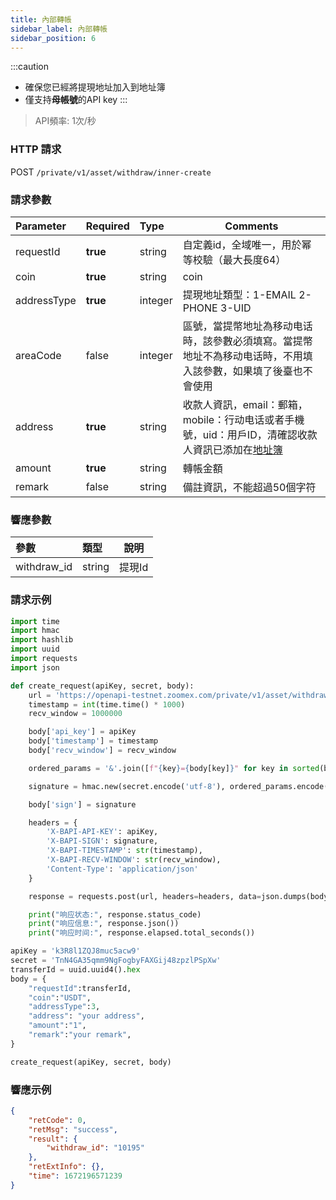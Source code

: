 ```yaml
---
title: 內部轉帳
sidebar_label: 內部轉帳
sidebar_position: 6
---
```


:::caution
* 確保您已經將提現地址加入到地址簿
* 僅支持**母帳號**的API key
:::

> API頻率: 1次/秒


### HTTP 請求
POST `/private/v1/asset/withdraw/inner-create`

### 請求參數
| Parameter | Required | Type | Comments|
|:----- |:-------|:-----|------ |
|requestId |**true** |string |自定義id，全域唯一，用於幂等校驗（最大長度64） |
|coin |**true** |string |coin |
|addressType |**true** |integer |提現地址類型：1-EMAIL 2-PHONE 3-UID |
|areaCode |false |integer |區號，當提幣地址為移动电话時，該參數必須填寫。當提幣地址不為移动电话時，不用填入該參數，如果填了後臺也不會使用 |
|address |**true** |string |收款人資訊，email：郵箱，mobile：行动电话或者手機號，uid：用戶ID，清確認收款人資訊已添加在<a href="https://www.zoomex.com/en/assets/withdraw-address">地址簿</a> |
|amount |**true** |string |轉帳金額 |
|remark |false |string |備註資訊，不能超過50個字符 |

### 響應參數
| 參數 | 類型 | 說明|
|:----- |:-----|----- |
|withdraw_id |string|提現Id |

### 請求示例

```python
import time
import hmac
import hashlib
import uuid
import requests
import json

def create_request(apiKey, secret, body):
    url = 'https://openapi-testnet.zoomex.com/private/v1/asset/withdraw/inner-create'
    timestamp = int(time.time() * 1000)
    recv_window = 1000000

    body['api_key'] = apiKey
    body['timestamp'] = timestamp
    body['recv_window'] = recv_window

    ordered_params = '&'.join([f"{key}={body[key]}" for key in sorted(body.keys())])

    signature = hmac.new(secret.encode('utf-8'), ordered_params.encode('utf-8'), hashlib.sha256).hexdigest()

    body['sign'] = signature

    headers = {
        'X-BAPI-API-KEY': apiKey,
        'X-BAPI-SIGN': signature,
        'X-BAPI-TIMESTAMP': str(timestamp),
        'X-BAPI-RECV-WINDOW': str(recv_window),
        'Content-Type': 'application/json'
    }

    response = requests.post(url, headers=headers, data=json.dumps(body))

    print("响应状态:", response.status_code)
    print("响应信息:", response.json())
    print("响应时间:", response.elapsed.total_seconds())

apiKey = 'k3R8l1ZQJ8muc5acw9'
secret = 'TnN4GA35qmm9NgFogbyFAXGij48zpzlPSpXw'
transferId = uuid.uuid4().hex
body = {
    "requestId":transferId,
    "coin":"USDT",
    "addressType":3,
    "address": "your address",
    "amount":"1",
    "remark":"your remark",
}

create_request(apiKey, secret, body)

```

### 響應示例

```json
{
    "retCode": 0,
    "retMsg": "success",
    "result": {
        "withdraw_id": "10195"
    },
    "retExtInfo": {},
    "time": 1672196571239
}
```
